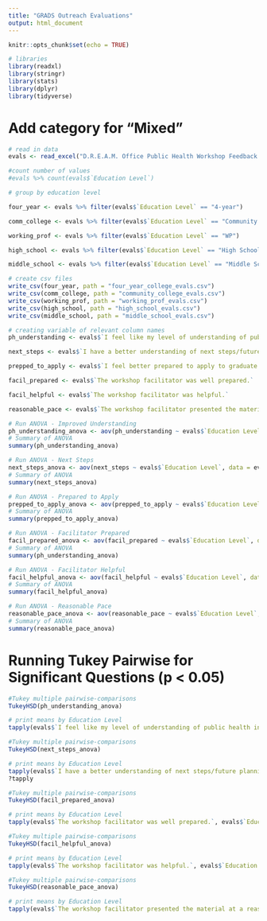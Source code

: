```yaml
---
title: "GRADS Outreach Evaluations"
output: html_document
---
```


```r
knitr::opts_chunk$set(echo = TRUE)
```

```r
# libraries
library(readxl)
library(stringr)
library(stats)
library(dplyr)
library(tidyverse)
```

# Add category for "Mixed"
```r
# read in data
evals <- read_excel("D.R.E.A.M. Office Public Health Workshop Feedback Form (Responses).xlsx")

#count number of values
#evals %>% count(evals$`Education Level`)
```

```r
# group by education level

four_year <- evals %>% filter(evals$`Education Level` == "4-year")

comm_college <- evals %>% filter(evals$`Education Level` == "Community College")

working_prof <- evals %>% filter(evals$`Education Level` == "WP")

high_school <- evals %>% filter(evals$`Education Level` == "High School")

middle_school <- evals %>% filter(evals$`Education Level` == "Middle School")

# create csv files
write_csv(four_year, path = "four_year_college_evals.csv")
write_csv(comm_college, path = "community_college_evals.csv")
write_csv(working_prof, path = "working_prof_evals.csv")
write_csv(high_school, path = "high_school_evals.csv")
write_csv(middle_school, path = "middle_school_evals.csv")
```

```r
# creating variable of relevant column names
ph_understanding <- evals$`I feel like my level of understanding of public health increased as a result of this workshop.`

next_steps <- evals$`I have a better understanding of next steps/future planning if I choose public health as my path.`

prepped_to_apply <- evals$`I feel better prepared to apply to graduate school in public health.`

facil_prepared <- evals$`The workshop facilitator was well prepared.`

facil_helpful <- evals$`The workshop facilitator was helpful.`

reasonable_pace <- evals$`The workshop facilitator presented the material at a reasonable pace.`
```


```r
# Run ANOVA - Improved Understanding
ph_understanding_anova <- aov(ph_understanding ~ evals$`Education Level`, data = evals)
# Summary of ANOVA
summary(ph_understanding_anova)
```

```r
# Run ANOVA - Next Steps
next_steps_anova <- aov(next_steps ~ evals$`Education Level`, data = evals)
# Summary of ANOVA
summary(next_steps_anova)
```


```r
# Run ANOVA - Prepared to Apply
prepped_to_apply_anova <- aov(prepped_to_apply ~ evals$`Education Level`, data = evals)
# Summary of ANOVA
summary(prepped_to_apply_anova)
```

```r
# Run ANOVA - Facilitator Prepared
facil_prepared_anova <- aov(facil_prepared ~ evals$`Education Level`, data = evals)
# Summary of ANOVA
summary(ph_understanding_anova)
```

```r
# Run ANOVA - Facilitator Helpful
facil_helpful_anova <- aov(facil_helpful ~ evals$`Education Level`, data = evals)
# Summary of ANOVA
summary(facil_helpful_anova)
```


```r
# Run ANOVA - Reasonable Pace
reasonable_pace_anova <- aov(reasonable_pace ~ evals$`Education Level`, data = evals)
# Summary of ANOVA
summary(reasonable_pace_anova)
```

# Running Tukey Pairwise for Significant Questions (p < 0.05)

```r
#Tukey multiple pairwise-comparisons
TukeyHSD(ph_understanding_anova)

# print means by Education Level
tapply(evals$`I feel like my level of understanding of public health increased as a result of this workshop.`, evals$`Education Level`, summary)

```


```r
#Tukey multiple pairwise-comparisons
TukeyHSD(next_steps_anova)

# print means by Education Level
tapply(evals$`I have a better understanding of next steps/future planning if I choose public health as my path.`, evals$`Education Level`, summary)
?tapply
```

```r
#Tukey multiple pairwise-comparisons
TukeyHSD(facil_prepared_anova)

# print means by Education Level
tapply(evals$`The workshop facilitator was well prepared.`, evals$`Education Level`, summary)

```

```r
#Tukey multiple pairwise-comparisons
TukeyHSD(facil_helpful_anova)

# print means by Education Level
tapply(evals$`The workshop facilitator was helpful.`, evals$`Education Level`, summary)
```

```r
#Tukey multiple pairwise-comparisons
TukeyHSD(reasonable_pace_anova)

# print means by Education Level
tapply(evals$`The workshop facilitator presented the material at a reasonable pace.`, evals$`Education Level`, summary)
```